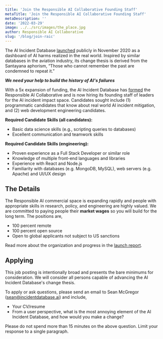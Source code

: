 ```yaml
---
title: 'Join the Responsible AI Collaborative Founding Staff'
metaTitle: 'Join the Responsible AI Collaborative Founding Staff'
metaDescription: ''
date: '2022-03-29'
image: ../../src/images/the_place.jpg
author: Responsible AI Collaborative
slug: '/blog/join-raic'
---
```


The AI Incident Database [launched](https://partnershiponai.org/aiincidentdatabase/) publicly in November 2020 as a dashboard of AI harms realized in the real world. Inspired by similar databases in the aviation industry, its change thesis is derived from the Santayana aphorism, “Those who cannot remember the past are condemned to repeat it.”

**_We need your help to build the history of AI's failures_**

With a 5x expansion of funding, the AI Incident Database has [formed](https://docsend.com/view/47z2whznatd39vf9) the Responsible AI Collaborative and is now hiring its founding staff of leaders for the AI incident impact space. Candidates sought include (1) programmatic candidates that know about real world AI incident mitigation, and (2) web development engineering candidates.

**Required Candidate Skills (all candidates):**

* Basic data science skills (e.g., scripting queries to databases)
* Excellent communication and teamwork skills

**Required Candidate Skills (engineering):**

* Proven experience as a Full Stack Developer or similar role
* Knowledge of multiple front-end languages and libraries
* Experience with React and Node.js
* Familiarity with databases (e.g. MongoDB, MySQL), web servers (e.g. Apache) and UI/UX design

## The Details

The Responsible AI commercial space is expanding rapidly and people with appropriate skills in research, policy, and engineering are highly valued. We are committed to paying people their **market wages** so you will build for the long term. The positions are,

* 100 percent remote
* 100 percent open source
* Open to global applicants not subject to US sanctions

Read more about the organization and progress in the [launch report](https://docsend.com/view/47z2whznatd39vf9).

## Applying

This job posting is intentionally broad and presents the bare minimums for consideration. We will consider all persons capable of advancing the AI Incident Database's change thesis.

To apply or ask questions, please send an email to Sean McGregor (sean@incidentdatabase.ai) and include,

* Your CV/resume
* From a user perspective, what is the most annoying element of the AI Incident Database, and how would you make a change?

Please do not spend more than 15 minutes on the above question. Limit your response to a single paragraph.
